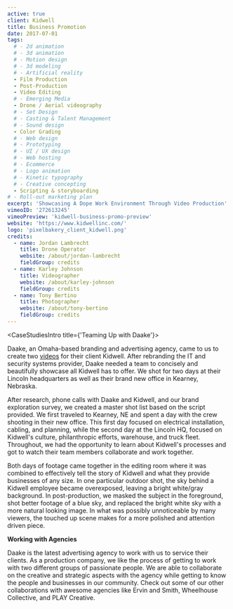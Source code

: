 ```yaml
---
active: true
client: Kidwell
title: Business Promotion
date: 2017-07-01
tags:
  # - 2d animation
  # - 3d animation
  # - Motion design
  # - 3d modeling
  # - Artificial reality
  - Film Production
  - Post-Production
  - Video Editing
  # - Emerging Media
  - Drone / Aerial videography
  # - Set Design
  # - Casting & Talent Management
  # - Sound design
  - Color Grading
  # - Web design
  # - Prototyping
  # - UI / UX design
  # - Web hosting
  # - Ecommerce
  # - Logo animation
  # - Kinetic typography
  # - Creative concepting
  - Scripting & storyboarding
# - Roll-out marketing plan
excerpt: 'Showcasing A Dope Work Environment Through Video Production'
vimeoID: '272613245'
vimeoPreview: 'kidwell-business-promo-preview'
website: 'https://www.kidwellinc.com/'
logo: 'pixelbakery_client_kidwell.png'
credits:
  - name: Jordan Lambrecht
    title: Drone Operator
    website: /about/jordan-lambrecht
    fieldGroup: credits
  - name: Karley Johnson
    title: Videographer
    website: /about/karley-johnson
    fieldGroup: credits
  - name: Tony Bertino
    title: Photographer
    website: /about/tony-bertino
    fieldGroup: credits
---
```


<CaseStudiesIntro title={'Teaming Up with Daake'}>

Daake, an Omaha-based branding and advertising agency, came to us to create two [videos](/services/video-production) for their client Kidwell. After rebranding the IT and security systems provider, Daake needed a team to concisely and beautifully showcase all Kidwell has to offer. We shot for two days at their Lincoln headquarters as well as their brand new office in Kearney, Nebraska.

</CaseStudiesIntro>
<CaseStudiesDescription textColor={'cream'} bgColor={'pink-lighter'} headerColor={'pink'} header={'Process'}>

After research, phone calls with Daake and Kidwell, and our brand exploration survey, we created a master shot list based on the script provided. We first traveled to Kearney, NE and spent a day with the crew shooting in their new office. This first day focused on electrical installation, cabling, and planning, while the second day at the Lincoln HQ, focused on Kidwell's culture, philanthropic efforts, warehouse, and truck fleet. Throughout, we had the opportunity to learn about Kidwell's processes and got to watch their team members collaborate and work together.

Both days of footage came together in the editing room where it was combined to effectively tell the story of Kidwell and what they provide businesses of any size. In one particular outdoor shot, the sky behind a Kidwell employee became overexposed, leaving a bright white/gray background. In post-production, we masked the subject in the foreground, shot better footage of a blue sky, and replaced the bright white sky with a more natural looking image. In what was possibly unnoticeable by many viewers, the touched up scene makes for a more polished and attention driven piece.

**Working with Agencies**

Daake is the latest advertising agency to work with us to service their clients. As a production company, we like the process of getting to work with two different groups of passionate people. We are able to collaborate on the creative and strategic aspects with the agency while getting to know the people and businesses in our community. Check out some of our other collaborations with awesome agencies like Ervin and Smith, Wheelhouse Collective, and PLAY Creative.

</CaseStudiesDescription>
